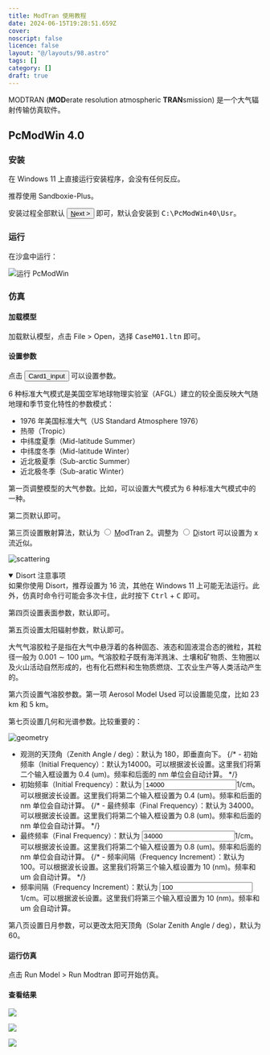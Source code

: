 ```yaml
---
title: ModTran 使用教程
date: 2024-06-15T19:28:51.659Z
cover:
noscript: false
licence: false
layout: "@/layouts/98.astro"
tags: []
category: []
draft: true
---
```



MODTRAN (**MOD**erate resolution atmospheric **TRAN**smission) 是一个大气辐射传输仿真软件。

## PcModWin 4.0

### 安装

在 Windows 11 上直接运行安装程序，会没有任何反应。

推荐使用 Sandboxie-Plus。

安装过程全部默认 <button><u>N</u>ext ></button> 即可，默认会安装到 <samp>C:\\PcModWin40\\Usr</samp>。

### 运行

在沙盒中运行：

![运行 PcModWin](./sandboxie-run.png)

### 仿真

#### 加载模型

加载默认模型，点击 File > Open，选择 <samp>CaseM01.ltn</samp> 即可。

#### 设置参数

点击 <button>Card1_input</button> 可以设置参数。

<Info title="Standard Atmosphere">

6 种标准大气模式是美国空军地球物理实验室（AFGL）建立的较全面反映大气随地理和季节变化特性的参数模式：

- 1976 年美国标准大气（US Standard Atmosphere 1976）
- 热带（Tropic）
- 中纬度夏季（Mid-latitude Summer）
- 中纬度冬季（Mid-latitude Winter）
- 近北极夏季（Sub-arctic Summer）
- 近北极冬季（Sub-aratic Winter）

</Info>

第一页调整模型的大气参数。比如，可以设置大气模式为 6 种标准大气模式中的一种。

第二页默认即可。


第三页设置散射算法，默认为 <input id="radio6" type="radio" name="first-example" />
    <label for="radio6"><u>M</u>odTran 2</label>。调整为 <input id="radio5" type="radio" name="first-example" />
  <label for="radio5"><u>D</u>istort</label> 可以设置为 x 流近似。

![scattering](./scattering.png)

<details open><summary>Disort 注意事项</summary>如果你使用 Disort，推荐设置为 16 流，其他在 Windows 11 上可能无法运行。此外，仿真时命令行可能会多次卡住，此时按下 <kbd>Ctrl</kbd> + <kbd>C</kbd> 即可。</details>

第四页设置表面参数，默认即可。

第五页设置太阳辐射参数，默认即可。

<Info title="Aerosol">

大气气溶胶粒子是指在大气中悬浮着的各种固态、液态和固液混合态的微粒，其粒径一般为 $0.001 \sim 100$ μm。气溶胶粒子既有海洋溅沫、土壤和矿物质、生物圈以及火山活动自然形成的，也有化石燃料和生物质燃烧、工农业生产等人类活动产生的。

</Info>

第六页设置气溶胶参数。第一项 Aerosol Model Used 可以设置能见度，比如 23 km 和 5 km。

第七页设置几何和光谱参数。比较重要的：

![geometry](./geo-spec.png)

- 观测的天顶角（Zenith Angle / deg）：默认为 180，即垂直向下。
{/* - 初始频率（Initial Frequency）：默认为14000。可以根据波长设置。这里我们将第二个输入框设置为 0.4 (um)。频率和后面的 nm 单位会自动计算。 */}
- 初始频率（<label for="init-freq">Initial Frequency</label>）：默认为 <input id="init-freq" type="text" value="14000" />1/cm。可以根据波长设置。这里我们将第二个输入框设置为 0.4 (um)。频率和后面的 nm 单位会自动计算。
{/* - 最终频率（Final Frequency）：默认为 34000。可以根据波长设置。这里我们将第二个输入框设置为 0.8 (um)。频率和后面的 nm 单位会自动计算。 */}
- 最终频率（<label for="final-freq">Final Frequency</label>）：默认为 <input id="final-freq" type="text" value="34000" />1/cm。可以根据波长设置。这里我们将第二个输入框设置为 0.8 (um)。频率和后面的 nm 单位会自动计算。
{/* - 频率间隔（Frequency Increment）：默认为 100。可以根据波长设置。这里我们将第三个输入框设置为 10 (nm)。频率和 um 会自动计算。  */}
- 频率间隔（<label for="freq-inc">Frequency Increment</label>）：默认为 <input id="freq-inc" type="text" value="100" />1/cm。可以根据波长设置。这里我们将第三个输入框设置为 10 (nm)。频率和 um 会自动计算。

第八页设置日月参数，可以更改太阳天顶角（Solar Zenith Angle / deg），默认为 60。

#### 运行仿真

点击 Run Model > Run Modtran 即可开始仿真。

#### 查看结果

![](./plot.png)

![](./plot-config.png)

![](./plot-result.png)

